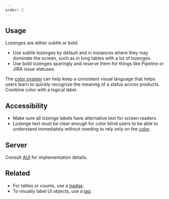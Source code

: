 ```yaml
---
order: 2
---
```


## Usage

Lozenges are either subtle or bold.

- Use subtle lozenges by default and in instances where they may dominate the screen, such as in long tables with a lot of lozenges.
- Use bold lozenges sparingly and reserve them for things like Pipeline or JIRA issue statuses.

The [color system](/foundations/color) can help keep a consistent visual language that helps users learn to quickly recognize the meaning of a status across products. Combine color with a logical label.

## Accessibility

- Make sure all lozenge labels have alternative text for screen readers.
- Lozenge text must be clear enough for color blind users to be able to understand immediately without needing to rely only on the [color](/foundations/color).

## Server

Consult [AUI](https://docs.atlassian.com/aui/latest/docs/lozenges.html) for implementation details.

## Related

- For tallies or counts, use a [badge](/components/badge).
- To visually label UI objects, use a [tag](/components/tag).
